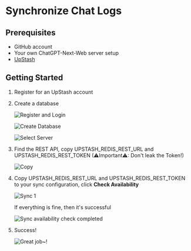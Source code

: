 # Synchronize Chat Logs

## Prerequisites
- GitHub account
- Your own ChatGPT-Next-Web server setup
- [UpStash](https://upstash.com)

## Getting Started
1. Register for an UpStash account
2. Create a database

    ![Register and Login](./images/upstash-1.png)

    ![Create Database](./images/upstash-2.png)

    ![Select Server](./images/upstash-3.png)

3. Find the REST API, copy UPSTASH_REDIS_REST_URL and UPSTASH_REDIS_REST_TOKEN (⚠Important⚠: Don't leak the Token!)

   ![Copy](./images/upstash-4.png)

4. Copy UPSTASH_REDIS_REST_URL and UPSTASH_REDIS_REST_TOKEN to your sync configuration, click **Check Availability**

    ![Sync 1](./images/upstash-5.png)

    If everything is fine, then it's successful

    ![Sync availability check completed](./images/upstash-6.png)

5. Success! 

   ![Great job~!](./images/upstash-7.png)
